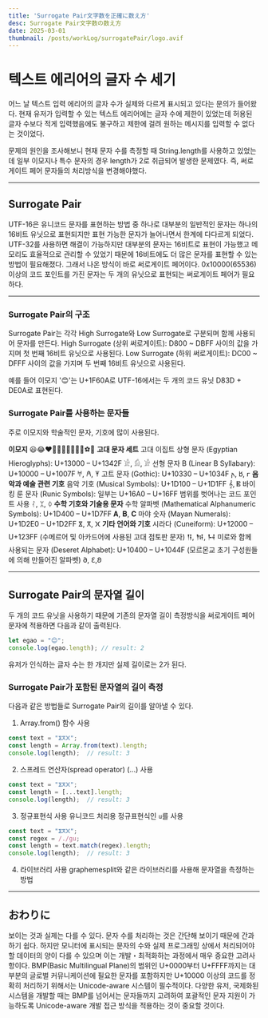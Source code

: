 ```yaml
---
title: 'Surrogate Pair文字数を正確に数え方'
desc: Surrogate Pair文字数の数え方
date: 2025-03-01
thumbnail: /posts/workLog/surrogatePair/logo.avif
---
```


<h1>텍스트 에리어의 글자 수 세기</h1>

어느 날 텍스트 입력 에리어의 글자 수가 실제와 다르게 표시되고 있다는 문의가 들어왔다.
현재 유저가 입력할 수 있는 텍스트 에리어에는 글자 수에 제한이 있었는데 허용된 글자 수보다 적게 입력했음에도 불구하고 제한에 걸려 원하는 메시지를 입력할 수 없다는 것이었다.

문제의 원인을 조사해보니 현재 문자 수를 측정할 때 String.length를 사용하고 있었는데 일부 이모지나 특수 문자의 경우 length가 2로 취급되어 발생한 문제였다.
즉, 써로게이트 페어 문자들의 처리방식을 변경해야했다.

---
## Surrogate Pair
UTF-16은 유니코드 문자를 표현하는 방법 중 하나로 대부분의 일반적인 문자는 하나의 16비트 유닛으로 표현되지만 표현 가능한 문자가 늘어나면서 한계에 다다르게 되었다.
UTF-32를 사용하면 해결이 가능하지만 대부분의 문자는 16비트로 표현이 가능했고 메모리도 효율적으로 관리할 수 있었기 때문에 16비트에도 더 많은 문자를 표현할 수 있는 방법이 필요해졌다.
그래서 나온 방식이 바로 써로게이트 페어이다.
0x10000(65536)이상의 코드 포인트를 가진 문자는 두 개의 유닛으로 표현되는 써로게이트 페어가 필요하다.

---
### Surrogate Pair의 구조
Surrogate Pair는 각각 High Surrogate와 Low Surrogate로 구분되며 함께 사용되어 문자를 만든다.
High Surrogate (상위 써로게이트): D800 ~ DBFF 사이의 값을 가지며 첫 번째 16비트 유닛으로 사용된다.
Low Surrogate (하위 써로게이트): DC00 ~ DFFF 사이의 값을 가지며 두 번째 16비트 유닛으로 사용된다.

예를 들어 이모지 '😊'는 U+1F60A로 UTF-16에서는 두 개의 코드 유닛 D83D + DE0A로 표현된다.

### Surrogate Pair를 사용하는 문자들
주로 이모지와 학술적인 문자, 기호에 많이 사용된다.

**이모지**
😃😂❤️🐶🐱🐻🌹🌻🍏🍔⚽🏈
**고대 문자 세트**
고대 이집트 상형 문자 (Egyptian Hieroglyphs): U+13000 – U+1342F 𓀀, 𓀁, 𓀂
선형 문자 B (Linear B Syllabary): U+10000 – U+1007F 𐀀, 𐀁, 𐀂
고트 문자 (Gothic): U+10330 – U+1034F 𐌰, 𐌱, 𐌲
**음악과 예술 관련 기호**
음악 기호 (Musical Symbols): U+1D100 – U+1D1FF 𝄞, 𝄡
바이킹 룬 문자 (Runic Symbols): 일부는 U+16A0 – U+16FF 범위를 벗어나는 코드 포인트 사용 ᛮ, ᛯ, ᛰ
**수학 기호와 기술용 문자**
수학 알파벳 (Mathematical Alphanumeric Symbols): U+1D400 – U+1D7FF 𝐀, 𝐁, 𝐂
마야 숫자 (Mayan Numerals): U+1D2E0 – U+1D2FF 𐋀, 𐋁, 𐋂
**기타 언어와 기호**
시라다 (Cuneiform): U+12000 – U+123FF (수메르어 및 아카드어에 사용된 고대 점토판 문자) 𒀀, 𒀁, 𒀂
미로와 함께 사용되는 문자 (Deseret Alphabet): U+10400 – U+1044F (모르몬교 초기 구성원들에 의해 만들어진 알파벳) 𐐀, 𐐁,𐐂

---

## Surrogate Pair의 문자열 길이
두 개의 코드 유닛을 사용하기 때문에 기존의 문자열 길이 측정방식을 써로게이트 페어 문자에 적용하면 다음과 같이 출력된다.
```javascript
let egao = "😊";
console.log(egao.length); // result: 2
```
유저가 인식하는 글자 수는 한 개지만 실제 길이로는 2가 된다.

### Surrogate Pair가 포함된 문자열의 길이 측정
다음과 같은 방법들로 Surrogate Pair의 길이를 알아낼 수 있다.
1. Array.from() 함수 사용
```javascript
const text = "𐋀𐋁𐋂";
const length = Array.from(text).length;
console.log(length);  // result: 3
```

2. 스프레드 연산자(spread operator) (...) 사용
```javascript
const text = "𐋀𐋁𐋂";
const length = [...text].length;
console.log(length);  // result: 3
```

3. 정규표현식 사용
유니코드 처리용 정규표현식인 `u`를 사용
```javascript
const text = "𐋀𐋁𐋂";
const regex = /./gu;
const length = text.match(regex).length;
console.log(length);  // result: 3
```

4. 라이브러리 사용
graphemesplit와 같은 라이브러리를 사용해 문자열을 측정하는 방법

---

## おわりに
보이는 것과 실제는 다를 수 있다.
문자 수를 처리하는 것은 간단해 보이기 때문에 간과하기 쉽다.
하지만 모니터에 표시되는 문자의 수와 실제 프로그래밍 상에서 처리되어야 할 데이터의 양이 다를 수 있으며 이는 개발・최적화하는 과정에서 매우 중요한 고려사항이다.
BMP(Basic Multilingual Plane)의 범위인 U+0000부터 U+FFFF까지는 대부분의 글로벌 커뮤니케이션에 필요한 문자를 포함하지만 U+10000 이상의 코드를 정확히 처리하기 위해서는 Unicode-aware 시스템이 필수적이다.
다양한 유저, 국제화된 시스템을 개발할 때는 BMP를 넘어서는 문자들까지 고려하여 포괄적인 문자 지원이 가능하도록 Unicode-aware 개발 접근 방식을 적용하는 것이 중요할 것이다.